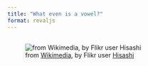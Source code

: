```yaml
---
title: "What even is a vowel?"
format: revaljs
---
```


## 

![from [Wikimedia](https://commons.wikimedia.org/wiki/File:Orange_tabby_cat_sitting_on_fallen_leaves-Hisashi-01.jpg), by Flikr user [Hisashi](https://www.flickr.com/people/60223652@N00)](assets/540px-Orange_tabby_cat_sitting_on_fallen_leaves-Hisashi-01A.jpg){fig-align="center"}
